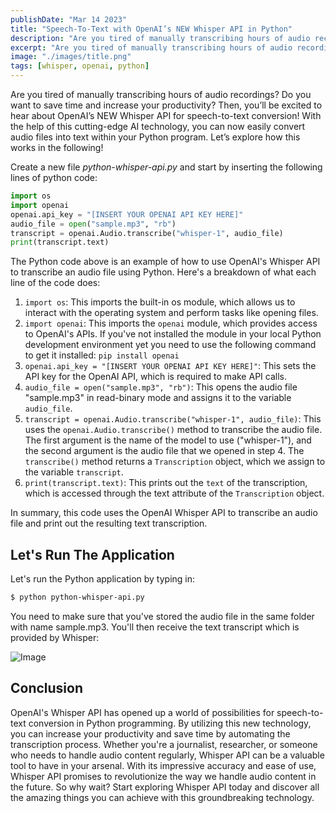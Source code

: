 ```yaml
---
publishDate: "Mar 14 2023"
title: "Speech-To-Text with OpenAI’s NEW Whisper API in Python"
description: "Are you tired of manually transcribing hours of audio recordings? Do you want to save time and increase your productivity? Then, you’ll be excited to hear about OpenAI’s NEW Whisper API for speech-to-text conversion! With the help of this cutting-edge AI technology, you can now easily convert audio files into text within your Python program. Let’s explore how this works in the following!"
excerpt: "Are you tired of manually transcribing hours of audio recordings? Do you want to save time and increase your productivity? Then, you’ll be excited to hear about OpenAI’s NEW Whisper API for speech-to-text conversion! With the help of this cutting-edge AI technology, you can now easily convert audio files into text within your Python program. Let’s explore how this works in the following!"
image: "./images/title.png"
tags: [whisper, openai, python]
---
```


Are you tired of manually transcribing hours of audio recordings? Do you want to save time and increase your productivity? Then, you’ll be excited to hear about OpenAI’s NEW Whisper API for speech-to-text conversion! With the help of this cutting-edge AI technology, you can now easily convert audio files into text within your Python program. Let’s explore how this works in the following!

Create a new file _python-whisper-api.py_ and start by inserting the following lines of python code:

```python
import os
import openai
openai.api_key = "[INSERT YOUR OPENAI API KEY HERE]"
audio_file = open("sample.mp3", "rb")
transcript = openai.Audio.transcribe("whisper-1", audio_file)
print(transcript.text)
```

The Python code above is an example of how to use OpenAI's Whisper API to transcribe an audio file using Python. Here's a breakdown of what each line of the code does:

1. `import os`: This imports the built-in os module, which allows us to interact with the operating system and perform tasks like opening files.
2. `import openai`: This imports the `openai` module, which provides access to OpenAI's APIs. If you've not installed the module in your local Python development environment yet you need to use the following command to get it installed: `pip install openai`
3. `openai.api_key = "[INSERT YOUR OPENAI API KEY HERE]"`: This sets the API key for the OpenAI API, which is required to make API calls.
4. `audio_file = open("sample.mp3", "rb")`: This opens the audio file "sample.mp3" in read-binary mode and assigns it to the variable `audio_file`.
5. `transcript = openai.Audio.transcribe("whisper-1", audio_file)`: This uses the `openai.Audio.transcribe()` method to transcribe the audio file. The first argument is the name of the model to use ("whisper-1"), and the second argument is the audio file that we opened in step 4. The `transcribe()` method returns a `Transcription` object, which we assign to the variable `transcript`.
6. `print(transcript.text)`: This prints out the `text` of the transcription, which is accessed through the text attribute of the `Transcription` object.

In summary, this code uses the OpenAI Whisper API to transcribe an audio file and print out the resulting text transcription.

## Let's Run The Application

Let's run the Python application by typing in:

```bash
$ python python-whisper-api.py
```

You need to make sure that you've stored the audio file in the same folder with name sample.mp3. You'll then receive the text transcript which is provided by Whisper:

![Image](images/10.png)

## Conclusion

OpenAI's Whisper API has opened up a world of possibilities for speech-to-text conversion in Python programming. By utilizing this new technology, you can increase your productivity and save time by automating the transcription process. Whether you're a journalist, researcher, or someone who needs to handle audio content regularly, Whisper API can be a valuable tool to have in your arsenal. With its impressive accuracy and ease of use, Whisper API promises to revolutionize the way we handle audio content in the future. So why wait? Start exploring Whisper API today and discover all the amazing things you can achieve with this groundbreaking technology.